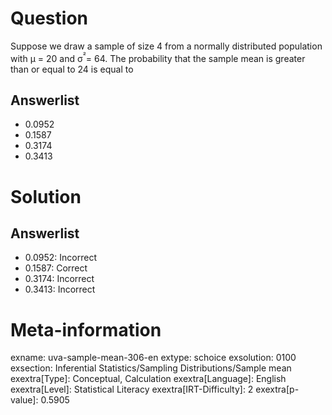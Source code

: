 Question
========

Suppose we draw a sample of size 4 from a normally distributed population with μ = 20 and σ^²^= 64. The probability that the sample mean is greater than or equal to 24 is equal to

Answerlist
----------

* 0.0952
* 0.1587
* 0.3174
* 0.3413

Solution
========

Answerlist
----------

* 0.0952: Incorrect
* 0.1587: Correct
* 0.3174: Incorrect
* 0.3413: Incorrect

Meta-information
================
exname: uva-sample-mean-306-en
extype: schoice
exsolution: 0100
exsection: Inferential Statistics/Sampling Distributions/Sample mean
exextra[Type]: Conceptual, Calculation
exextra[Language]: English
exextra[Level]: Statistical Literacy
exextra[IRT-Difficulty]: 2
exextra[p-value]: 0.5905

